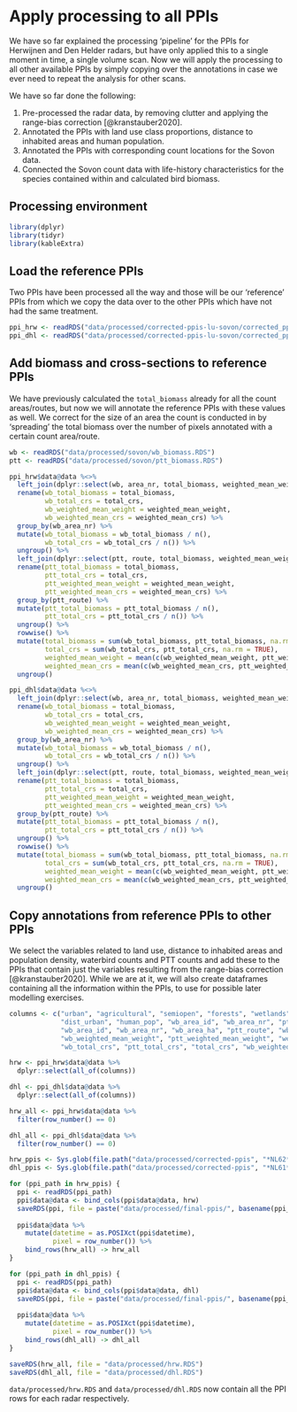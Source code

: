 # Apply processing to all PPIs

We have so far explained the processing 'pipeline' for the PPIs for Herwijnen and Den Helder radars, but have only applied this to a single moment in time, a single volume scan. Now we will apply the processing to all other available PPIs by simply copying over the annotations in case we ever need to repeat the analysis for other scans.

We have so far done the following:

1. Pre-processed the radar data, by removing clutter and applying the range-bias correction [@kranstauber2020].
2. Annotated the PPIs with land use class proportions, distance to inhabited areas and human population.
3. Annotated the PPIs with corresponding count locations for the Sovon data.
4. Connected the Sovon count data with life-history characteristics for the species contained within and calculated bird biomass.

## Processing environment

```r
library(dplyr)
library(tidyr)
library(kableExtra)
```

## Load the reference PPIs
Two PPIs have been processed all the way and those will be our 'reference' PPIs from which we copy the data over to the other PPIs which have not had the same treatment.

```r
ppi_hrw <- readRDS("data/processed/corrected-ppis-lu-sovon/corrected_ppi_hrw_lu_sovon.RDS")
ppi_dhl <- readRDS("data/processed/corrected-ppis-lu-sovon/corrected_ppi_dhl_lu_sovon.RDS")
```

## Add biomass and cross-sections to reference PPIs

We have previously calculated the `total_biomass` already for all the count areas/routes, but now we will annotate the reference PPIs with these values as well. We correct for the size of an area the count is conducted in by 'spreading' the total biomass over the number of pixels annotated with a certain count area/route. 

```r
wb <- readRDS("data/processed/sovon/wb_biomass.RDS")
ptt <- readRDS("data/processed/sovon/ptt_biomass.RDS")

ppi_hrw$data@data %<>%
  left_join(dplyr::select(wb, area_nr, total_biomass, weighted_mean_weight, total_crs, weighted_mean_crs), by = c("wb_area_nr" = "area_nr")) %>%
  rename(wb_total_biomass = total_biomass,
         wb_total_crs = total_crs,
         wb_weighted_mean_weight = weighted_mean_weight,
         wb_weighted_mean_crs = weighted_mean_crs) %>%
  group_by(wb_area_nr) %>%
  mutate(wb_total_biomass = wb_total_biomass / n(),
         wb_total_crs = wb_total_crs / n()) %>%  
  ungroup() %>%
  left_join(dplyr::select(ptt, route, total_biomass, weighted_mean_weight, total_crs, weighted_mean_crs), by = c("ptt_route" = "route")) %>%
  rename(ptt_total_biomass = total_biomass,
         ptt_total_crs = total_crs,
         ptt_weighted_mean_weight = weighted_mean_weight,
         ptt_weighted_mean_crs = weighted_mean_crs) %>%
  group_by(ptt_route) %>%
  mutate(ptt_total_biomass = ptt_total_biomass / n(),
         ptt_total_crs = ptt_total_crs / n()) %>% 
  ungroup() %>%
  rowwise() %>%
  mutate(total_biomass = sum(wb_total_biomass, ptt_total_biomass, na.rm = TRUE),
         total_crs = sum(wb_total_crs, ptt_total_crs, na.rm = TRUE),
         weighted_mean_weight = mean(c(wb_weighted_mean_weight, ptt_weighted_mean_weight), na.rm = TRUE),
         weighted_mean_crs = mean(c(wb_weighted_mean_crs, ptt_weighted_mean_crs), na.rm = TRUE)) %>%
  ungroup()

ppi_dhl$data@data %<>%
  left_join(dplyr::select(wb, area_nr, total_biomass, weighted_mean_weight, total_crs, weighted_mean_crs), by = c("wb_area_nr" = "area_nr")) %>%
  rename(wb_total_biomass = total_biomass,
         wb_total_crs = total_crs,
         wb_weighted_mean_weight = weighted_mean_weight,
         wb_weighted_mean_crs = weighted_mean_crs) %>%
  group_by(wb_area_nr) %>%
  mutate(wb_total_biomass = wb_total_biomass / n(),
         wb_total_crs = wb_total_crs / n()) %>%
  ungroup() %>%
  left_join(dplyr::select(ptt, route, total_biomass, weighted_mean_weight, total_crs, weighted_mean_crs), by = c("ptt_route" = "route")) %>%
  rename(ptt_total_biomass = total_biomass,
         ptt_total_crs = total_crs,
         ptt_weighted_mean_weight = weighted_mean_weight,
         ptt_weighted_mean_crs = weighted_mean_crs) %>%
  group_by(ptt_route) %>%
  mutate(ptt_total_biomass = ptt_total_biomass / n(),
         ptt_total_crs = ptt_total_crs / n()) %>%
  ungroup() %>%
  rowwise() %>%
  mutate(total_biomass = sum(wb_total_biomass, ptt_total_biomass, na.rm = TRUE),
         total_crs = sum(wb_total_crs, ptt_total_crs, na.rm = TRUE),
         weighted_mean_weight = mean(c(wb_weighted_mean_weight, ptt_weighted_mean_weight), na.rm = TRUE),
         weighted_mean_crs = mean(c(wb_weighted_mean_crs, ptt_weighted_mean_crs), na.rm = TRUE)) %>%
  ungroup()
```

## Copy annotations from reference PPIs to other PPIs

We select the variables related to land use, distance to inhabited areas and population density, waterbird counts and PTT counts and add these to the PPIs that contain just the variables resulting from the range-bias correction [@kranstauber2020]. While we are at it, we will also create dataframes containing all the information within the PPIs, to use for possible later modelling exercises.

```r
columns <- c("urban", "agricultural", "semiopen", "forests", "wetlands", "waterbodies",
             "dist_urban", "human_pop", "wb_area_id", "wb_area_nr", "ptt_route",
             "wb_area_id", "wb_area_nr", "wb_area_ha", "ptt_route", "wb_total_biomass", "ptt_total_biomass", "total_biomass", 
             "wb_weighted_mean_weight", "ptt_weighted_mean_weight", "weighted_mean_weight", 
             "wb_total_crs", "ptt_total_crs", "total_crs", "wb_weighted_mean_crs", "ptt_weighted_mean_crs", "weighted_mean_crs")

hrw <- ppi_hrw$data@data %>%
  dplyr::select(all_of(columns))

dhl <- ppi_dhl$data@data %>%
  dplyr::select(all_of(columns))

hrw_all <- ppi_hrw$data@data %>%
  filter(row_number() == 0)

dhl_all <- ppi_dhl$data@data %>%
  filter(row_number() == 0)

hrw_ppis <- Sys.glob(file.path("data/processed/corrected-ppis", "*NL62*"))
dhl_ppis <- Sys.glob(file.path("data/processed/corrected-ppis", "*NL61*"))

for (ppi_path in hrw_ppis) {
  ppi <- readRDS(ppi_path)
  ppi$data@data <- bind_cols(ppi$data@data, hrw)
  saveRDS(ppi, file = paste("data/processed/final-ppis/", basename(ppi_path), sep = ""))
  
  ppi$data@data %>%
    mutate(datetime = as.POSIXct(ppi$datetime),
           pixel = row_number()) %>%
    bind_rows(hrw_all) -> hrw_all
}

for (ppi_path in dhl_ppis) {
  ppi <- readRDS(ppi_path)
  ppi$data@data <- bind_cols(ppi$data@data, dhl)
  saveRDS(ppi, file = paste("data/processed/final-ppis/", basename(ppi_path), sep = ""))
  
  ppi$data@data %>%
    mutate(datetime = as.POSIXct(ppi$datetime),
           pixel = row_number()) %>%
    bind_rows(dhl_all) -> dhl_all
}

saveRDS(hrw_all, file = "data/processed/hrw.RDS")
saveRDS(dhl_all, file = "data/processed/dhl.RDS")
```

`data/processed/hrw.RDS` and `data/processed/dhl.RDS` now contain all the PPI rows for each radar respectively.

